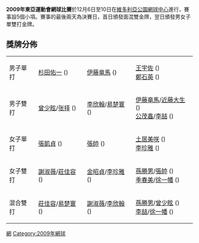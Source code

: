 '''2009年東亞運動會網球比賽'''於12月6日至10日在[[維多利亞公園網球中心|維多利亞公園網球中心]]進行，賽事設5個小項。賽事的最後兩天為決賽日，首日頒發面混雙金牌，翌日頒發男女子單雙打金牌。

== 獎牌分佈 ==
{| {{MedalistTable|type=項目|style=font-size:small;}}
|-
| 男子單打
| [[杉田佑一|杉田佑一]] ({{JPN}}) 
| [[伊藤竜馬|伊藤竜馬]] ({{JPN}}) 
| [[王宇佐|王宇佐]] ({{TPE}}) <br/> [[鄭石英|鄭石英]] ({{KOR}})
|-
| 男子雙打
| [[曾少眩|曾少眩]]/[[张择|张择]] ({{CHN}}) 
| [[李欣翰|李欣翰]]/[[易楚寰|易楚寰]] ({{TPE}}) 
| [[伊藤竜馬|伊藤竜馬]]/[[近藤大生|近藤大生]] ({{JPN}}) <br />[[公茂鑫|公茂鑫]]/[[李喆_(網球運動員)|李喆]] ({{CHN}}) 
|-
| 女子單打
| [[張凱貞|張凱貞]] ({{TPE}})
| [[張帥_(網球運動員)|張帥]] ({{CHN}})
| [[土居美咲|土居美咲]] ({{JPN}}) <br/> [[李珍雅|李珍雅]] ({{KOR}})
|-
| 女子雙打
| [[謝淑薇|謝淑薇]]/[[莊佳容|莊佳容]] ({{TPE}})
| [[金昭貞|金昭貞]]/[[李珍雅|李珍雅]] ({{KOR}})
| [[孫勝男|孫勝男]]/[[張帥_(網球運動員)|張帥]] ({{CHN}}) <br />[[季春美|季春美]]/[[徐一幡|徐一幡]] ({{CHN}})
|-
| 混合雙打
| [[莊佳容|莊佳容]]/[[易楚寰|易楚寰]] ({{TPE}})
| [[謝淑薇|謝淑薇]]/[[李欣翰|李欣翰]] ({{TPE}})
| [[孫勝男|孫勝男]]/[[曾少眩|曾少眩]] ({{CHN}})<br />[[李喆_(網球運動員)|李喆]]/[[徐一幡|徐一幡]] ({{CHN}})   
|}

{{2009年東亞運動會}}

[[Category:2009年東亞運動會比賽項目|網]]
[[Category:2009年網球|Category:2009年網球]]
